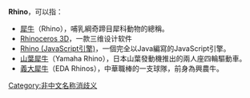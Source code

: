 '''Rhino'''，可以指：
* [[犀牛|犀牛]]（Rhino），哺乳綱奇蹄目犀科動物的總稱。
*[[Rhinoceros_3D|Rhinoceros 3D]]，一款三维设计软件
* [[Rhino_(JavaScript引擎)|Rhino (JavaScript引擎)]]，一個完全以Java編寫的JavaScript引擎。
* [[山葉犀牛|山葉犀牛]]（Yamaha Rhino），日本山葉發動機推出的兩人座四輪驅動車。
* [[義大犀牛|義大犀牛]]（EDA Rhinos），中華職棒的一支球隊，前身為興農牛。
{{Disambig|Cat=非中文名称消歧义}}
[[Category:非中文名称消歧义|Category:非中文名称消歧义]]